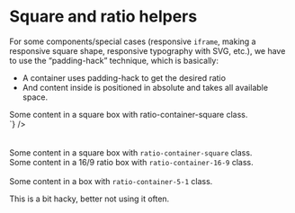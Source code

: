 

<Meta title={getTitle(__filename)} />

# Square and ratio helpers

For some components/special cases (responsive <code>iframe</code>, making a responsive square shape, responsive typography with SVG, etc.), we have to use the “padding-hack” technique, which is basically:

<div class="flex flex-justify-space-between mb-8 on-mobile-flex-column">
    <div class="w49 flex-align-self-center">
        <ul>
            <li>A container uses padding-hack to get the desired ratio</li>
            <li>And content inside is positioned in absolute and takes all available space.</li>
        </ul>
    </div>
    <div class="w49">
        <Source
            language="html"
            light
            format
            code={`
<div class="ratio-container-square">
  <div class="inner-ratio-container p1">
    Some content in a square box
    with ratio-container-square class.
  </div>
</div>
`}
        />
    </div>
</div>

<br />
<br />

<div class="flex flex-justify-space-between flex-align-items-center mb-8">
  <div class="border w30">
    <div class="ratio-container-square">
      <div class="inner-ratio-container p1">
        Some content in a square box with <code>ratio-container-square</code> class.
      </div>
    </div>
  </div>

  <div class="border w30">
    <div class="ratio-container-16-9">
      <div class="inner-ratio-container p1">
        Some content in a 16/9 ratio box with <code>ratio-container-16-9</code> class.
      </div>
    </div>
  </div>
</div>

<br />

<div class="border">
    <div class="ratio-container-5-1">
        <div class="inner-ratio-container p1">
            Some content in a box with <code>ratio-container-5-1</code> class.
        </div>
    </div>
</div>

This is a bit hacky, better not using it often.
